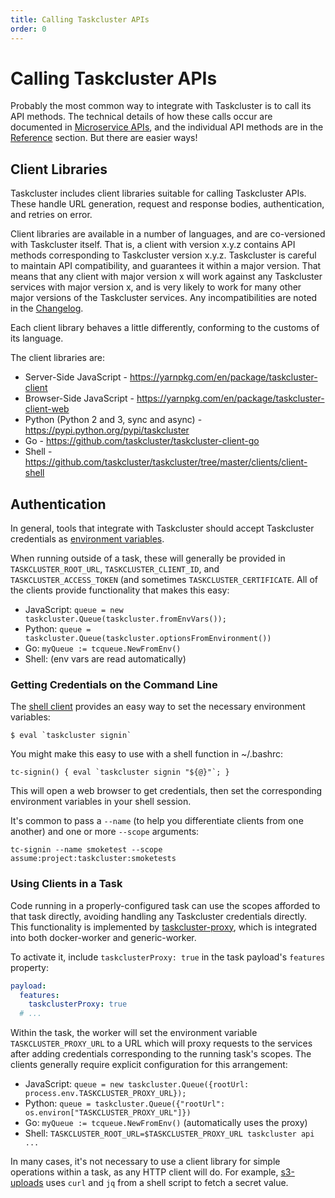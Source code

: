 ```yaml
---
title: Calling Taskcluster APIs
order: 0
---
```


# Calling Taskcluster APIs

Probably the most common way to integrate with Taskcluster is to call its API methods.
The technical details of how these calls occur are documented in [Microservice APIs](/docs/manual/design/apis), and the individual API methods are in the [Reference](/docs/reference) section.
But there are easier ways!

## Client Libraries

Taskcluster includes client libraries suitable for calling Taskcluster APIs.
These handle URL generation, request and response bodies, authentication, and retries on error.

Client libraries are available in a number of languages, and are co-versioned with Taskcluster itself.
That is, a client with version x.y.z contains API methods corresponding to Taskcluster version x.y.z.
Taskcluster is careful to maintain API compatibility, and guarantees it within a major version.
That means that any client with major version x will work against any Taskcluster services with major version x, and is very likely to work for many other major versions of the Taskcluster services.
Any incompatibilities are noted in the [Changelog](https://github.com/taskcluster/taskcluster/blob/master/CHANGELOG.md).

Each client library behaves a little differently, conforming to the customs of its language.

The client libraries are:

* Server-Side JavaScript - https://yarnpkg.com/en/package/taskcluster-client
* Browser-Side JavaScript - https://yarnpkg.com/en/package/taskcluster-client-web
* Python (Python 2 and 3, sync and async) - https://pypi.python.org/pypi/taskcluster
* Go - https://github.com/taskcluster/taskcluster-client-go
* Shell - https://github.com/taskcluster/taskcluster/tree/master/clients/client-shell

## Authentication

In general, tools that integrate with Taskcluster should accept Taskcluster credentials as [environment variables](/docs/manual/design/env-vars).

When running outside of a task, these will generally be provided in `TASKCLUSTER_ROOT_URL`, `TASKCLUSTER_CLIENT_ID`, and `TASKCLUSTER_ACCESS_TOKEN` (and sometimes `TASKCLUSTER_CERTIFICATE`.
All of the clients provide functionality that makes this easy:

 * JavaScript: `queue = new taskcluster.Queue(taskcluster.fromEnvVars());`
 * Python: `queue = taskcluster.Queue(taskcluster.optionsFromEnvironment())`
 * Go: `myQueue := tcqueue.NewFromEnv()`
 * Shell: (env vars are read automatically)

### Getting Credentials on the Command Line

The [shell client](https://github.com/taskcluster/taskcluster/tree/master/clients/client-shell) provides an easy way to set the necessary environment variables:

```
$ eval `taskcluster signin`
```

You might make this easy to use with a shell function in ~/.bashrc:

```shell
tc-signin() { eval `taskcluster signin "${@}"`; }
```

This will open a web browser to get credentials, then set the corresponding environment variables in your shell session.

It's common to pass a `--name` (to help you differentiate clients from one another) and one or more `--scope` arguments:

```shell
tc-signin --name smoketest --scope assume:project:taskcluster:smoketests
```

### Using Clients in a Task

Code running in a properly-configured task can use the scopes afforded to that task directly, avoiding handling any Taskcluster credentials directly.
This functionality is implemented by [taskcluster-proxy](https://github.com/taskcluster/taskcluster-proxy), which is integrated into both docker-worker and generic-worker.

To activate it, include `taskclusterProxy: true` in the task payload's `features` property:

```yaml
payload:
  features:
    taskclusterProxy: true
  # ...
```

Within the task, the worker will set the environment variable `TASKCLUSTER_PROXY_URL` to a URL which will proxy requests to the services after adding credentials corresponding to the running task's scopes.
The clients generally require explicit configuration for this arrangement:

 * JavaScript: `queue = new taskcluster.Queue({rootUrl: process.env.TASKCLUSTER_PROXY_URL});`
 * Python: `queue = taskcluster.Queue({"rootUrl": os.environ["TASKCLUSTER_PROXY_URL"]})`
 * Go: `myQueue := tcqueue.NewFromEnv()` (automatically uses the proxy)
 * Shell: `TASKCLUSTER_ROOT_URL=$TASKCLUSTER_PROXY_URL taskcluster api ...`

In many cases, it's not necessary to use a client library for simple operations within a task, as any HTTP client will do.
For example, [s3-uploads](/docs/manual/using/s3-uploads) uses `curl` and `jq` from a shell script to fetch a secret value.
